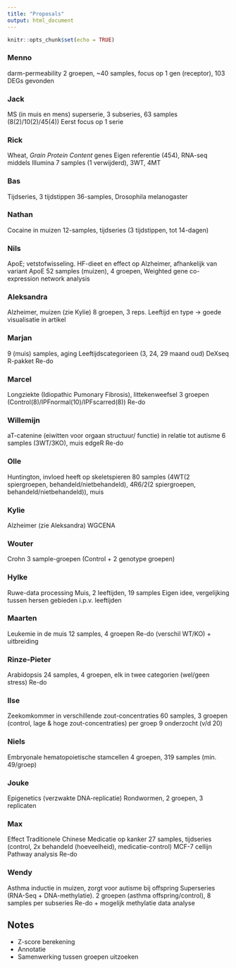 ```yaml
---
title: "Proposals"
output: html_document
---
```


```r
knitr::opts_chunk$set(echo = TRUE)
```

### Menno
darm-permeability
2 groepen, ~40 samples, focus op 1 gen (receptor), 103 DEGs gevonden

### Jack
MS (in muis en mens)
superserie, 3 subseries, 63 samples (8(2)/10(2)/45(4))
Eerst focus op 1 serie

### Rick
Wheat, *Grain Protein Content* genes
Eigen referentie (454), RNA-seq middels Illumina
7 samples (1 verwijderd), 3WT, 4MT

### Bas
Tijdseries, 3 tijdstippen
36-samples, Drosophila melanogaster

### Nathan
Cocaine in muizen
12-samples, tijdseries (3 tijdstippen, tot 14-dagen)

### Nils
ApoE; vetstofwisseling. HF-dieet en effect op Alzheimer, afhankelijk van variant ApoE
52 samples (muizen), 4 groepen, Weighted gene co-expression network analysis

### Aleksandra
Alzheimer, muizen (zie Kylie)
8 groepen, 3 reps. Leeftijd en type
-> goede visualisatie in artikel

### Marjan
9 (muis) samples, aging
Leeftijdscategorieen (3, 24, 29 maand oud)
DeXseq R-pakket
Re-do

### Marcel
Longziekte (Idiopathic Pumonary Fibrosis), littekenweefsel
3 groepen (Control(8)/IPFnormal(10)/IPFscarred(8))
Re-do

### Willemijn
aT-catenine (eiwitten voor orgaan structuur/ functie) in relatie tot autisme
6 samples (3WT/3KO), muis
edgeR
Re-do

### Olle
Huntington, invloed heeft op skeletspieren
80 samples (4WT(2 spiergroepen, behandeld/nietbehandeld), 4R6/2(2 spiergroepen, behandeld/nietbehandeld)), muis

### Kylie
Alzheimer (zie Aleksandra) 
WGCENA

### Wouter
Crohn
3 sample-groepen (Control + 2 genotype groepen)

### Hylke
Ruwe-data processing
Muis, 2 leeftijden, 19 samples
Eigen idee, vergelijking tussen hersen gebieden i.p.v. leeftijden

### Maarten
Leukemie in de muis
12 samples, 4 groepen
Re-do (verschil WT/KO) + uitbreiding

### Rinze-Pieter
Arabidopsis
24 samples, 4 groepen, elk in twee categorien (wel/geen stress)
Re-do

### Ilse
Zeekomkommer in verschillende zout-concentraties
60 samples, 3 groepen (control, lage & hoge zout-concentraties)
per groep 9 onderzocht (v/d 20)

### Niels
Embryonale hematopoietische stamcellen
4 groepen, 319 samples (min. 49/groep)

### Jouke
Epigenetics (verzwakte DNA-replicatie)
Rondwormen, 2 groepen, 3 replicaten

### Max
Effect Traditionele Chinese Medicatie op kanker
27 samples, tijdseries (control, 2x behandeld (hoeveelheid), medicatie-control)
MCF-7 cellijn
Pathway analysis
Re-do

### Wendy
Asthma inductie in muizen, zorgt voor autisme bij offspring
Superseries (RNA-Seq + DNA-methylatie). 2 groepen (asthma offspring/control), 8 samples per subseries
Re-do + mogelijk methylatie data analyse

## Notes

* Z-score berekening
* Annotatie
* Samenwerking tussen groepen uitzoeken